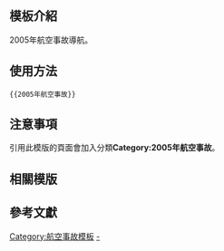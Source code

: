 <includeonly><!-- 在這裡加入模板的保護標識 --></includeonly><noinclude>{{Documentation subpage}}</noinclude>
<!-- 在本行下編輯模板說明 -->

== 模板介紹 ==

2005年航空事故導航。

==使用方法==

<pre>{{2005年航空事故}}</pre>

== 注意事項 ==

引用此模版的頁面會加入分類'''Category:2005年航空事故'''。

== 相關模版 ==

{{歷年航空事故模板}}

== 參考文獻 ==

<includeonly>
<!-- 本行下加入模板的分類 -->
[[Category:航空事故模板]]
[[Category:2005年航空事故|-]]
</includeonly>